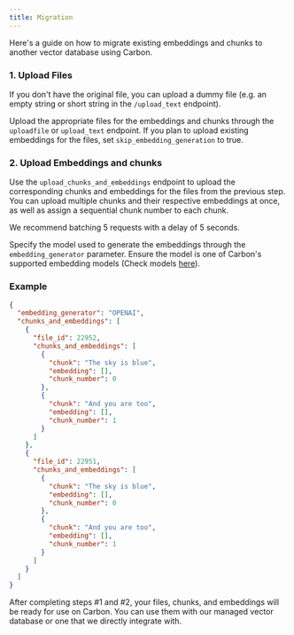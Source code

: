 ```yaml
---
title: Migration
---
```


Here's a guide on how to migrate existing embeddings and chunks to another vector database using Carbon.

### 1. Upload Files

<Note>If you don't have the original file, you can upload a dummy file (e.g. an empty string or short string in the `/upload_text` endpoint).</Note>

Upload the appropriate files for the embeddings and chunks through the `uploadfile` or `upload_text` endpoint. If you plan to upload existing embeddings for the files, set `skip_embedding_generation` to true.

### 2. Upload Embeddings and chunks

Use the `upload_chunks_and_embeddings` endpoint to upload the corresponding chunks and embeddings for the files from the previous step. You can upload multiple chunks and their respective embeddings at once, as well as assign a sequential chunk number to each chunk.

<Note>We recommend batching 5 requests with a delay of 5 seconds.</Note>

Specify the model used to generate the embeddings through the `embedding_generator` parameter. Ensure the model is one of Carbon's supported embedding models (Check models [here](learn/models/models)).

### Example

```json
{
  "embedding_generator": "OPENAI",
  "chunks_and_embeddings": [
    {
      "file_id": 22952,
      "chunks_and_embeddings": [
        {
          "chunk": "The sky is blue",
          "embedding": [],
          "chunk_number": 0
        },
        {
          "chunk": "And you are too",
          "embedding": [],
          "chunk_number": 1
        }
      ]
    },
    {
      "file_id": 22951,
      "chunks_and_embeddings": [
        {
          "chunk": "The sky is blue",
          "embedding": [],
          "chunk_number": 0
        },
        {
          "chunk": "And you are too",
          "embedding": [],
          "chunk_number": 1
        }
      ]
    }
  ]
}
```

After completing steps #1 and #2, your files, chunks, and embeddings will be ready for use on Carbon. You can use them with our managed vector database or one that we directly integrate with.
